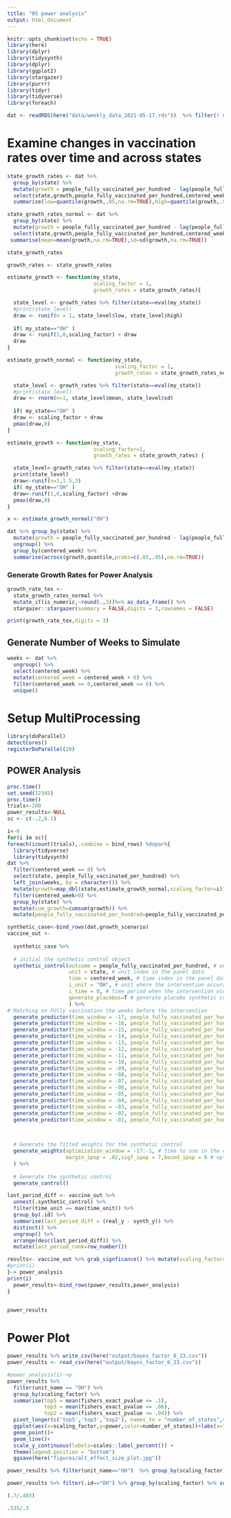 ```yaml
---
title: "05 power analysis"
output: html_document
---
```


```r
knitr::opts_chunk$set(echo = TRUE)
library(here)
library(dplyr)
library(tidysynth)
library(dplyr)
library(ggplot2)
library(stargazer)
library(purrr)
library(tidyr)
library(tidyverse)
library(foreach)

dat <- readRDS(here("data/weekly_data_2021-05-17.rds"))  %>% filter(! state %in% c("AR","CA","CO","KY","MD","NY","OR","WA","WV","ME","MA","DE","NC"))

```

# Examine changes in vaccination rates over time and across states
```r

state_growth_rates <- dat %>%
  group_by(state) %>%
  mutate(growth = people_fully_vaccinated_per_hundred - lag(people_fully_vaccinated_per_hundred)) %>%
  select(state,growth,people_fully_vaccinated_per_hundred,centered_week) %>%
  summarise(low=quantile(growth,.05,na.rm=TRUE),high=quantile(growth,.95,na.rm=TRUE))

state_growth_rates_normal <- dat %>%
  group_by(state) %>%
  mutate(growth = people_fully_vaccinated_per_hundred - lag(people_fully_vaccinated_per_hundred)) %>%
  select(state,growth,people_fully_vaccinated_per_hundred,centered_week) %>%
 summarise(mean=mean(growth,na.rm=TRUE),sd=sd(growth,na.rm=TRUE))

state_growth_rates

growth_rates <- state_growth_rates

estimate_growth <- function(my_state, 
                            scaling_factor = 1, 
                            growth_rates = state_growth_rates){

  state_level <- growth_rates %>% filter(state==eval(my_state))
  #print(state_level)
  draw <- runif(n = 1, state_level$low, state_level$high)
  
  if( my_state=="OH" )
  draw <- runif(1,0,scaling_factor) + draw
  draw
}

estimate_growth_normal <- function(my_state, 
                                   scaling_factor = 1,
                                   growth_rates = state_growth_rates_normal){

  state_level <- growth_rates %>% filter(state==eval(my_state))
  #print(state_level)
  draw <- rnorm(n=1, state_level$mean, state_level$sd)
  
  if( my_state=="OH" )
  draw <- scaling_factor + draw
  pmax(draw,0)
}

estimate_growth <- function(my_state,
                            scaling_factor=1,
                            growth_rates = state_growth_rates) {

  state_level<-growth_rates %>% filter(state==eval(my_state))
  print(state_level)
  draw<-runif(n=1,1.5,3)
  if( my_state=="OH" )
  draw<-runif(1,0,scaling_factor) +draw
  pmax(draw,0)
}

x <- estimate_growth_normal("OH")

dat %>% group_by(state) %>%
  mutate(growth = people_fully_vaccinated_per_hundred - lag(people_fully_vaccinated_per_hundred)) %>%
  ungroup() %>%
  group_by(centered_week) %>%
  summarise(across(growth,quantile,probs=c(.05,.95),na.rm=TRUE))

```



### Generate Growth Rates for Power Analysis

```r

growth_rate_tex <- 
  state_growth_rates_normal %>% 
  mutate_if(is_numeric,~round(.,3))%>% as_data_frame() %>%
  stargazer::stargazer(summary = FALSE,digits = 3,rownames = FALSE) 

print(growth_rate_tex,digits = 3)

```



## Generate Number of Weeks to Simulate

```r

weeks <- dat %>% 
  ungroup() %>% 
  select(centered_week) %>%
  mutate(centered_week = centered_week + 6) %>% 
  filter(centered_week >= 0,centered_week <= 6) %>%
  unique()

```

# Setup MultiProcessing 
```r

library(doParallel)
detectCores()
registerDoParallel(20)

```

## POWER Analysis

```r
proc.time()
set.seed(12345)
proc.time()
trials<-200
power_results<-NULL
sc <- c(-.2,0.1)

i<-0
for(i in sc){
foreach(icount(trials),.combine = bind_rows) %dopar%{
  library(tidyverse)
  library(tidysynth)
dat %>%
  filter(centered_week == 0) %>%
  select(state, people_fully_vaccinated_per_hundred) %>%
  left_join(weeks, by = character()) %>%
  mutate(growth=map_dbl(state,estimate_growth_normal,scaling_factor=i)) %>%
  filter(centered_week>0) %>%
  group_by(state) %>%
  mutate(cum_growth=cumsum(growth)) %>%
  mutate(people_fully_vaccinated_per_hundred=people_fully_vaccinated_per_hundred+cum_growth)->growth_scenario

synthetic_case<-bind_rows(dat,growth_scenario)
vaccine_out <-
  
  synthetic_case %>%
  
  # initial the synthetic control object
  synthetic_control(outcome = people_fully_vaccinated_per_hundred, # outcome
                    unit = state, # unit index in the panel data
                    time = centered_week, # time index in the panel data
                    i_unit = "OH", # unit where the intervention occurred
                    i_time = 0, # time period when the intervention occurred
                    generate_placebos=T # generate placebo synthetic controls (for inference)
                    ) %>%
# Matching on FUlly vaccination the weeks before the intervention  
  generate_predictor(time_window = -17, people_fully_vaccinated_per_hundred17 = people_fully_vaccinated_per_hundred) %>%
  generate_predictor(time_window = -16, people_fully_vaccinated_per_hundred16 = people_fully_vaccinated_per_hundred) %>%
  generate_predictor(time_window = -15, people_fully_vaccinated_per_hundred15 = people_fully_vaccinated_per_hundred) %>%
  generate_predictor(time_window = -14, people_fully_vaccinated_per_hundred14 = people_fully_vaccinated_per_hundred) %>%
  generate_predictor(time_window = -13, people_fully_vaccinated_per_hundred13 = people_fully_vaccinated_per_hundred) %>%
  generate_predictor(time_window = -12, people_fully_vaccinated_per_hundred12 = people_fully_vaccinated_per_hundred) %>%
  generate_predictor(time_window = -11, people_fully_vaccinated_per_hundred11 = people_fully_vaccinated_per_hundred) %>%
  generate_predictor(time_window = -10, people_fully_vaccinated_per_hundred10 = people_fully_vaccinated_per_hundred) %>%
  generate_predictor(time_window = -09, people_fully_vaccinated_per_hundred09 = people_fully_vaccinated_per_hundred) %>%
  generate_predictor(time_window = -08, people_fully_vaccinated_per_hundred08 = people_fully_vaccinated_per_hundred) %>%
  generate_predictor(time_window = -07, people_fully_vaccinated_per_hundred07 = people_fully_vaccinated_per_hundred) %>%
  generate_predictor(time_window = -06, people_fully_vaccinated_per_hundred06 = people_fully_vaccinated_per_hundred) %>%
  generate_predictor(time_window = -05, people_fully_vaccinated_per_hundred05 = people_fully_vaccinated_per_hundred) %>%
  generate_predictor(time_window = -04, people_fully_vaccinated_per_hundred04 = people_fully_vaccinated_per_hundred) %>%
  generate_predictor(time_window = -03, people_fully_vaccinated_per_hundred03 = people_fully_vaccinated_per_hundred) %>%
  generate_predictor(time_window = -02, people_fully_vaccinated_per_hundred02 = people_fully_vaccinated_per_hundred) %>%
  generate_predictor(time_window = -01, people_fully_vaccinated_per_hundred01 = people_fully_vaccinated_per_hundred) %>%


  
  # Generate the fitted weights for the synthetic control
  generate_weights(optimization_window = -17:-1, # time to use in the optimization task
                   margin_ipop = .02,sigf_ipop = 7,bound_ipop = 6 # optimizer options
  ) %>%
  
  # Generate the synthetic control
  generate_control()

last_period_diff <- vaccine_out %>%
  unnest(.synthetic_control) %>%
  filter(time_unit == max(time_unit)) %>%
  group_by(.id) %>%
  summarise(last_period_diff = (real_y - synth_y)) %>%
  distinct() %>%
  ungroup() %>%
  arrange(desc(last_period_diff)) %>% 
  mutate(last_period_rank=row_number())

results<- vaccine_out %>% grab_signficance() %>% mutate(scaling_factor=i) %>% bind_cols(last_period_diff)
#print(i)
}-> power_analysis
print(i)  
  power_results<-bind_rows(power_results,power_analysis)
}


power_results
```

# Power Plot
 
```r
power_results %>% write_csv(here("output/bayes_factor_6_23.csv"))
power_results <- read_csv(here("output/bayes_factor_6_23.csv"))

#power_analysis(1)->p
power_results %>%
  filter(unit_name == "OH") %>%
  group_by(scaling_factor) %>%
  summarise(top5 = mean(fishers_exact_pvalue <= .1), 
            top3 = mean(fishers_exact_pvalue <= .06),
            top2 = mean(fishers_exact_pvalue <= .04)) %>%
  pivot_longer(c('top5','top3','top2'), names_to = "number_of_states",values_to="power") %>%
  ggplot(aes(x=scaling_factor,y=power,color=number_of_states))+labs(x="Effect Size (%) Per Week",y="Power",title = "Power and Effect Size") +
  geom_point()+
  geom_line()+
  scale_y_continuous(labels=scales::label_percent()) +
  theme(legend.position = "bottom")
  ggsave(here("figures/alt_effect_size_plot.jpg"))

power_results %>% filter(unit_name=="OH")  %>% group_by(scaling_factor) %>% summarise(mean(fishers_exact_pvalue<=.05)) %>% write_csv("output/power_results_normal.csv")

```


```r
power_results %>% filter(.id=="OH") %>% group_by(scaling_factor) %>% summarise(mean(last_period_diff>-1.3))

(.7/.465)

.535/.3
```

